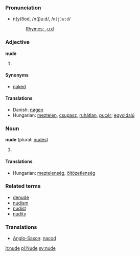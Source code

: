 ===Pronunciation===
*n(y)o͞od, /n(j)uːd/, /<tt>n(j)u:d</tt>/
*:[[Rhymes:English:-uːd|Rhymes: -uːd]]

===Adjective===
'''nude'''

# {{substub}}

====Synonyms====
*[[naked]]

====Translations====
*Danish: [[nøgen]]
*Hungarian: [[meztelen]], [[csupasz]], [[ruhátlan]], [[pucér]]; [[egyoldalú]]

===Noun===
'''nude''' (plural: [[nudes]])

# {{substub}}

====Translations====
*Hungarian: [[meztelenség]], [[öltözetlenség]]

===Related terms===
*[[denude]]
*[[nudism]]
*[[nudist]]
*[[nudity]]

===Translations===
*[[Anglo-Saxon]]: [[nacod]]

[[it:nude]]
[[pl:Nude]]
[[sv:nude]]